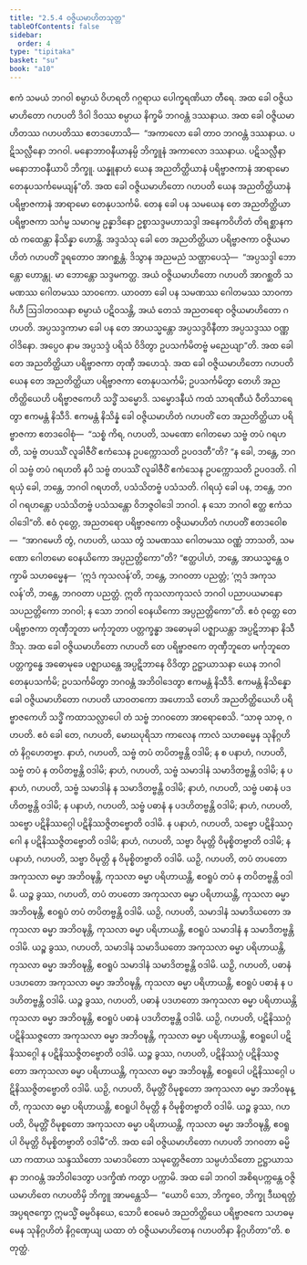 ```yaml
---
title: "2.5.4 ဝဇ္ဇိယမာဟိတသုတ္တ"
tableOfContents: false
sidebar:
  order: 4
type: "tipitaka"
basket: "su"
book: "a10"
---
```



<DynamicBreadcrumb />

<Division number="94" book="a10" e="ch" v="17" p="409">

<Paragraph number="821" book="a10">
ဧကံ သမယံ ဘဂဝါ စမ္ပာယံ ဝိဟရတိ ဂဂ္ဂရာယ ပေါက္ခရဏိယာ တီရေ. အထ ခေါ ဝဇ္ဇိယမာဟိတော ဂဟပတိ ဒိဝါ ဒိဝဿ စမ္ပာယ နိက္ခမိ ဘဂဝန္တံ ဒဿနာယ. အထ ခေါ ဝဇ္ဇိယမာဟိတဿ ဂဟပတိဿ ဧတဒဟောသိ—  “အကာလော ခေါ တာဝ ဘဂဝန္တံ ဒဿနာယ. ပဋိသလ္လီနော ဘဂဝါ. မနောဘာဝနီယာနမ္ပိ ဘိက္ခူနံ အကာလော ဒဿနာယ. ပဋိသလ္လီနာ မနောဘာဝနီယာပိ ဘိက္ခူ. ယန္နူနာဟံ ယေန အညတိတ္ထိယာနံ ပရိဗ္ဗာဇကာနံ အာရာမော တေနုပသင်္ကမေယျန်”တိ.
</Paragraph>

<Paragraph number="822" book="a10">
အထ ခေါ ဝဇ္ဇိယမာဟိတော ဂဟပတိ ယေန အညတိတ္ထိယာနံ ပရိဗ္ဗာဇကာနံ အာရာမော တေနုပသင်္ကမိ. တေန ခေါ ပန သမယေန တေ အညတိတ္ထိယာ ပရိဗ္ဗာဇကာ သင်္ဂမ္မ သမာဂမ္မ ဥန္နာဒိနော ဥစ္စာသဒ္ဒမဟာသဒ္ဒါ အနေကဝိဟိတံ တိရစ္ဆာနကထံ ကထေန္တာ နိသိန္နာ ဟောန္တိ.
</Paragraph>

<Paragraph number="823" book="a10">
အဒ္ဒသံသု ခေါ တေ အညတိတ္ထိယာ ပရိဗ္ဗာဇကာ ဝဇ္ဇိယမာဟိတံ ဂဟပတိံ ဒူရတောဝ အာဂစ္ဆန္တံ. ဒိသွာန အညမညံ သဏ္ဌာပေသုံ—  “အပ္ပသဒ္ဒါ ဘောန္တော ဟောန္တု. မာ ဘောန္တော သဒ္ဒမကတ္ထ. အယံ ဝဇ္ဇိယမာဟိတော ဂဟပတိ အာဂစ္ဆတိ သမဏဿ ဂေါတမဿ သာဝကော. ယာဝတာ ခေါ ပန သမဏဿ ဂေါတမဿ သာဝကာ ဂိဟီ ဩဒါတဝသနာ စမ္ပာယံ ပဋိဝသန္တိ, အယံ တေသံ အညတရော ဝဇ္ဇိယမာဟိတော ဂဟပတိ. အပ္ပသဒ္ဒကာမာ ခေါ ပန တေ အာယသ္မန္တော အပ္ပသဒ္ဒဝိနီတာ အပ္ပသဒ္ဒဿ ဝဏ္ဏဝါဒိနော. အပ္ပေဝ နာမ အပ္ပသဒ္ဒံ ပရိသံ ဝိဒိတွာ ဥပသင်္ကမိတဗ္ဗံ မညေယျာ”တိ.
</Paragraph>

<Paragraph number="824" book="a10">
အထ ခေါ တေ အညတိတ္ထိယာ ပရိဗ္ဗာဇကာ တုဏှီ အဟေသုံ. အထ ခေါ ဝဇ္ဇိယမာဟိတော ဂဟပတိ ယေန တေ အညတိတ္ထိယာ ပရိဗ္ဗာဇကာ တေနုပသင်္ကမိ; ဥပသင်္ကမိတွာ တေဟိ အညတိတ္ထိယေဟိ ပရိဗ္ဗာဇကေဟိ သဒ္ဓိံ သမ္မောဒိ. သမ္မောဒနီယံ ကထံ သာရဏီယံ ဝီတိသာရေတွာ ဧကမန္တံ နိသီဒိ. ဧကမန္တံ နိသိန္နံ ခေါ ဝဇ္ဇိယမာဟိတံ ဂဟပတိံ တေ အညတိတ္ထိယာ ပရိဗ္ဗာဇကာ ဧတဒဝေါစုံ—  “သစ္စံ ကိရ, ဂဟပတိ, သမဏော ဂေါတမော သဗ္ဗံ တပံ ဂရဟတိ, သဗ္ဗံ တပဿိံ လူခါဇီဝိံ ဧကံသေန ဥပက္ကောသတိ ဥပဝဒတီ”တိ? “န ခေါ, ဘန္တေ, ဘဂဝါ သဗ္ဗံ တပံ ဂရဟတိ နပိ သဗ္ဗံ တပဿိံ လူခါဇီဝိံ ဧကံသေန ဥပက္ကောသတိ ဥပဝဒတိ. ဂါရယှံ ခေါ, ဘန္တေ, ဘဂဝါ ဂရဟတိ, ပသံသိတဗ္ဗံ ပသံသတိ. ဂါရယှံ ခေါ ပန, ဘန္တေ, ဘဂဝါ ဂရဟန္တော ပသံသိတဗ္ဗံ ပသံသန္တော ဝိဘဇ္ဇဝါဒေါ ဘဂဝါ. န သော ဘဂဝါ ဧတ္ထ ဧကံသဝါဒေါ”တိ.
</Paragraph>

<Paragraph number="825" book="a10">
ဧဝံ ဝုတ္တေ, အညတရော ပရိဗ္ဗာဇကော ဝဇ္ဇိယမာဟိတံ ဂဟပတိံ ဧတဒဝေါစ—  “အာဂမေဟိ တွံ, ဂဟပတိ, ယဿ တွံ သမဏဿ ဂေါတမဿ ဝဏ္ဏံ ဘာသတိ, သမဏော ဂေါတမော ဝေနယိကော အပ္ပညတ္တိကော”တိ? “ဧတ္ထပါဟံ, ဘန္တေ, အာယသ္မန္တေ ဝက္ခာမိ သဟဓမ္မေန—  ‘ဣဒံ ကုသလန်’တိ, ဘန္တေ, ဘဂဝတာ ပညတ္တံ; ‘ဣဒံ အကုသလန်’တိ, ဘန္တေ, ဘဂဝတာ ပညတ္တံ. ဣတိ ကုသလာကုသလံ ဘဂဝါ ပညာပယမာနော သပညတ္တိကော ဘဂဝါ; န သော ဘဂဝါ ဝေနယိကော အပ္ပညတ္တိကော”တိ.
</Paragraph>

<Paragraph number="826" book="a10">
ဧဝံ ဝုတ္တေ တေ ပရိဗ္ဗာဇကာ တုဏှီဘူတာ မင်္ကုဘူတာ ပတ္တက္ခန္ဓာ အဓောမုခါ ပဇ္ဈာယန္တာ အပ္ပဋိဘာနာ နိသီဒိံသု. အထ ခေါ ဝဇ္ဇိယမာဟိတော ဂဟပတိ တေ ပရိဗ္ဗာဇကေ တုဏှီဘူတေ မင်္ကုဘူတေ ပတ္တက္ခန္ဓေ အဓောမုခေ ပဇ္ဈာယန္တေ အပ္ပဋိဘာနေ ဝိဒိတွာ ဥဋ္ဌာယာသနာ ယေန ဘဂဝါ တေနုပသင်္ကမိ; ဥပသင်္ကမိတွာ ဘဂဝန္တံ အဘိဝါဒေတွာ ဧကမန္တံ နိသီဒိ. ဧကမန္တံ နိသိန္နော ခေါ ဝဇ္ဇိယမာဟိတော ဂဟပတိ ယာဝတကော အဟောသိ တေဟိ အညတိတ္ထိယေဟိ ပရိဗ္ဗာဇကေဟိ သဒ္ဓိံ ကထာသလ္လာပေါ တံ သဗ္ဗံ ဘဂဝတော အာရောစေသိ.
</Paragraph>

<Paragraph number="827" book="a10">
“သာဓု သာဓု, ဂဟပတိ. ဧဝံ ခေါ တေ, ဂဟပတိ, မောဃပုရိသာ ကာလေန ကာလံ သဟဓမ္မေန သုနိဂ္ဂဟိတံ နိဂ္ဂဟေတဗ္ဗာ. နာဟံ, ဂဟပတိ, သဗ္ဗံ တပံ တပိတဗ္ဗန္တိ ဝဒါမိ; န စ ပနာဟံ, ဂဟပတိ, သဗ္ဗံ တပံ န တပိတဗ္ဗန္တိ ဝဒါမိ; နာဟံ, ဂဟပတိ, သဗ္ဗံ သမာဒါနံ သမာဒိတဗ္ဗန္တိ ဝဒါမိ; န ပနာဟံ, ဂဟပတိ, သဗ္ဗံ သမာဒါနံ န သမာဒိတဗ္ဗန္တိ ဝဒါမိ; နာဟံ, ဂဟပတိ, သဗ္ဗံ ပဓာနံ ပဒဟိတဗ္ဗန္တိ ဝဒါမိ; န ပနာဟံ, ဂဟပတိ, သဗ္ဗံ ပဓာနံ န ပဒဟိတဗ္ဗန္တိ ဝဒါမိ; နာဟံ, ဂဟပတိ, သဗ္ဗော ပဋိနိဿဂ္ဂေါ ပဋိနိဿဇ္ဇိတဗ္ဗောတိ ဝဒါမိ. န ပနာဟံ, ဂဟပတိ, သဗ္ဗော ပဋိနိဿဂ္ဂေါ န ပဋိနိဿဇ္ဇိတဗ္ဗောတိ ဝဒါမိ; နာဟံ, ဂဟပတိ, သဗ္ဗာ ဝိမုတ္တိ ဝိမုစ္စိတဗ္ဗာတိ ဝဒါမိ; န ပနာဟံ, ဂဟပတိ, သဗ္ဗာ ဝိမုတ္တိ န ဝိမုစ္စိတဗ္ဗာတိ ဝဒါမိ.
</Paragraph>

<Paragraph number="828" book="a10">
ယဉှိ, ဂဟပတိ, တပံ တပတော အကုသလာ ဓမ္မာ အဘိဝဍ္ဎန္တိ, ကုသလာ ဓမ္မာ ပရိဟာယန္တိ, ဧဝရူပံ တပံ န တပိတဗ္ဗန္တိ ဝဒါမိ. ယဉ္စ ခွဿ, ဂဟပတိ, တပံ တပတော အကုသလာ ဓမ္မာ ပရိဟာယန္တိ, ကုသလာ ဓမ္မာ အဘိဝဍ္ဎန္တိ, ဧဝရူပံ တပံ တပိတဗ္ဗန္တိ ဝဒါမိ.
</Paragraph>

<Paragraph number="829" book="a10">
ယဉှိ, ဂဟပတိ, သမာဒါနံ သမာဒိယတော အကုသလာ ဓမ္မာ အဘိဝဍ္ဎန္တိ, ကုသလာ ဓမ္မာ ပရိဟာယန္တိ, ဧဝရူပံ သမာဒါနံ န သမာဒိတဗ္ဗန္တိ ဝဒါမိ. ယဉ္စ ခွဿ, ဂဟပတိ, သမာဒါနံ သမာဒိယတော အကုသလာ ဓမ္မာ ပရိဟာယန္တိ, ကုသလာ ဓမ္မာ အဘိဝဍ္ဎန္တိ, ဧဝရူပံ သမာဒါနံ သမာဒိတဗ္ဗန္တိ ဝဒါမိ.
</Paragraph>

<Paragraph number="830" book="a10">
ယဉှိ, ဂဟပတိ, ပဓာနံ ပဒဟတော အကုသလာ ဓမ္မာ အဘိဝဍ္ဎန္တိ, ကုသလာ ဓမ္မာ ပရိဟာယန္တိ, ဧဝရူပံ ပဓာနံ န ပဒဟိတဗ္ဗန္တိ ဝဒါမိ. ယဉ္စ ခွဿ, ဂဟပတိ, ပဓာနံ ပဒဟတော အကုသလာ ဓမ္မာ ပရိဟာယန္တိ ကုသလာ ဓမ္မာ အဘိဝဍ္ဎန္တိ, ဧဝရူပံ ပဓာနံ ပဒဟိတဗ္ဗန္တိ ဝဒါမိ.
</Paragraph>

<Paragraph number="831" book="a10">
ယဉှိ, ဂဟပတိ, ပဋိနိဿဂ္ဂံ ပဋိနိဿဇ္ဇတော အကုသလာ ဓမ္မာ အဘိဝဍ္ဎန္တိ, ကုသလာ ဓမ္မာ ပရိဟာယန္တိ, ဧဝရူပေါ ပဋိနိဿဂ္ဂေါ န ပဋိနိဿဇ္ဇိတဗ္ဗောတိ ဝဒါမိ. ယဉ္စ ခွဿ, ဂဟပတိ, ပဋိနိဿဂ္ဂံ ပဋိနိဿဇ္ဇတော အကုသလာ ဓမ္မာ ပရိဟာယန္တိ, ကုသလာ ဓမ္မာ အဘိဝဍ္ဎန္တိ, ဧဝရူပေါ ပဋိနိဿဂ္ဂေါ ပဋိနိဿဇ္ဇိတဗ္ဗောတိ ဝဒါမိ.
</Paragraph>

<Paragraph number="832" book="a10">
ယဉှိ, ဂဟပတိ, ဝိမုတ္တိံ ဝိမုစ္စတော အကုသလာ ဓမ္မာ အဘိဝဍ္ဎန္တိ, ကုသလာ ဓမ္မာ ပရိဟာယန္တိ, ဧဝရူပါ ဝိမုတ္တိ န ဝိမုစ္စိတဗ္ဗာတိ ဝဒါမိ. ယဉ္စ ခွဿ, ဂဟပတိ, ဝိမုတ္တိံ ဝိမုစ္စတော အကုသလာ ဓမ္မာ ပရိဟာယန္တိ, ကုသလာ ဓမ္မာ အဘိဝဍ္ဎန္တိ, ဧဝရူပါ ဝိမုတ္တိ ဝိမုစ္စိတဗ္ဗာတိ ဝဒါမီ”တိ.
</Paragraph>

<Paragraph number="833" book="a10">
အထ ခေါ ဝဇ္ဇိယမာဟိတော ဂဟပတိ ဘဂဝတာ ဓမ္မိယာ ကထာယ သန္ဒဿိတော သမာဒပိတော သမုတ္တေဇိတော သမ္ပဟံသိတော ဥဋ္ဌာယာသနာ ဘဂဝန္တံ အဘိဝါဒေတွာ ပဒက္ခိဏံ ကတွာ ပက္ကာမိ.
</Paragraph>

<Paragraph number="834" book="a10">
အထ ခေါ ဘဂဝါ အစိရပက္ကန္တေ ဝဇ္ဇိယမာဟိတေ ဂဟပတိမှိ ဘိက္ခူ အာမန္တေသိ—  “ယောပိ သော, ဘိက္ခဝေ, ဘိက္ခု ဒီဃရတ္တံ အပ္ပရဇက္ခော ဣမသ္မိံ ဓမ္မဝိနယေ, သောပိ ဧဝမေဝံ အညတိတ္ထိယေ ပရိဗ္ဗာဇကေ သဟဓမ္မေန သုနိဂ္ဂဟိတံ နိဂ္ဂဏှေယျ ယထာ တံ ဝဇ္ဇိယမာဟိတေန ဂဟပတိနာ နိဂ္ဂဟိတာ”တိ.

</Paragraph>
</Division>

<Paragraph number="835" type="center" book="a10">
စတုတ္ထံ.
</Paragraph>